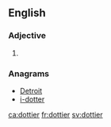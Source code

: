 ==English==

===Adjective===
{{head|en}}

# {{en-comparative of|dotty}}

===Anagrams===
* [[Detroit#English|Detroit]]
* [[i-dotter#English|i-dotter]]

[[ca:dottier]]
[[fr:dottier]]
[[sv:dottier]]